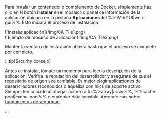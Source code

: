 Para instalar un contenedor o complemento de Docker, simplemente haz clic en el botón **Instalar** en el mosaico o panel de información de la aplicación ubicado en la pestaña **Aplicaciones** del %%WebGUI|web-gui%%. Esto iniciará el proceso de instalación.

<div style={{ margin: 'auto', maxWidth: '800px', display: 'flex', flexDirection: 'row', justifyContent: 'center', gap: '20px', alignItems: 'flex-start' }}>
  <div style={{ maxWidth: '390px', display: 'flex', flexDirection: 'column', alignItems: 'center' }}>
    ![Instalar aplicación](/img/CA_Tile1.png)
  </div>

  <div style={{ maxWidth: '390px', display: 'flex', flexDirection: 'column', alignItems: 'center' }}>
    ![Ejemplo de mosaico de aplicación](/img/CA_Tile3.png)
  </div>
</div>

Mantén la ventana de instalación abierta hasta que el proceso se complete por completo.

:::tip[Security consejo]

Antes de instalar, tómate un momento para leer la descripción de la aplicación. Verifica la reputación del desarrollador y asegúrate de que el repositorio de origen sea confiable. Es mejor elegir aplicaciones de desarrolladores reconocidos o aquellos con hilos de soporte activo. Siempre ten cuidado al otorgar acceso a tu %%array|array%%, %%cache pool|cache-pool%% o cualquier dato sensible. Aprende más sobre [fundamentos de seguridad](../../../system-administration/secure-your-server/security-fundamentals.mdx).

:::
